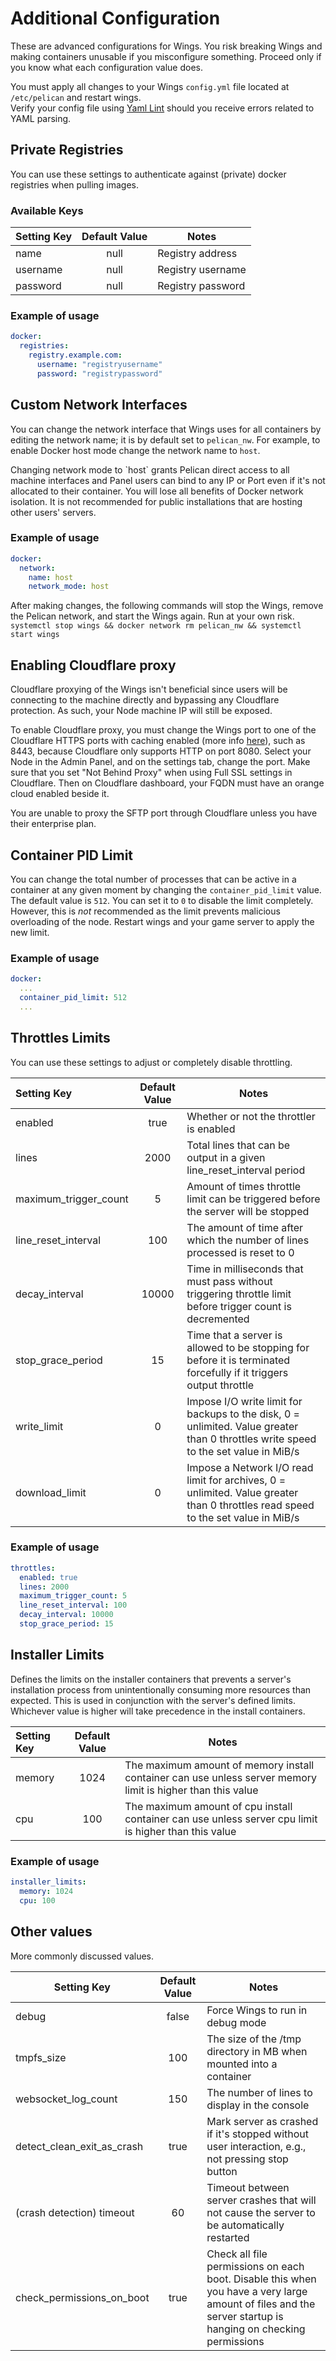 
# Additional Configuration

<Admonition type="danger">
These are advanced configurations for Wings. You risk breaking Wings and making containers unusable if
you misconfigure something. Proceed only if you know what each configuration value does.
</Admonition>

You must apply all changes to your Wings `config.yml` file located at `/etc/pelican` and restart wings.  
Verify your config file using [Yaml Lint](http://www.yamllint.com/) should you receive errors related to YAML parsing.

## Private Registries

You can use these settings to authenticate against (private) docker registries when pulling images.

### Available Keys

| Setting Key | Default Value | Notes             |
| ----------- | :-----------: | ----------------- |
| name        |     null      | Registry address  |
| username    |     null      | Registry username |
| password    |     null      | Registry password |

### Example of usage

```yml copy
docker:
  registries:
    registry.example.com:
      username: "registryusername"
      password: "registrypassword"
```

## Custom Network Interfaces

You can change the network interface that Wings uses for all containers by editing the network name; it is by default set to `pelican_nw`. For example, to enable Docker host mode change the network name to `host`.

<Admonition type="warning">
Changing network mode to `host` grants Pelican direct access to all machine interfaces and Panel users can bind to any IP or Port even if it's not allocated to their container. You will lose all benefits of Docker network isolation. It is not recommended for public installations that are hosting other users' servers.
</Admonition>

### Example of usage

```yml copy
docker:
  network:
    name: host
    network_mode: host
```

After making changes, the following commands will stop the Wings, remove the Pelican network, and start the Wings again. Run at your own risk.
`systemctl stop wings && docker network rm pelican_nw && systemctl start wings`

## Enabling Cloudflare proxy

Cloudflare proxying of the Wings isn't beneficial since users will be connecting to the machine directly and bypassing any Cloudflare protection. As such, your Node machine IP will still be exposed.

To enable Cloudflare proxy, you must change the Wings port to one of the Cloudflare HTTPS ports with caching enabled (more info [here](https://developers.cloudflare.com/fundamentals/get-started/reference/network-ports/)), such as 8443, because Cloudflare only supports HTTP on port 8080. Select your Node in the Admin Panel, and on the settings tab, change the port. Make sure that you set "Not Behind Proxy" when using Full SSL settings in Cloudflare. Then on Cloudflare dashboard, your FQDN must have an orange cloud enabled beside it.

You are unable to proxy the SFTP port through Cloudflare unless you have their enterprise plan.

## Container PID Limit

You can change the total number of processes that can be active in a container at any given moment by changing the `container_pid_limit` value. The default value is `512`.
You can set it to `0` to disable the limit completely. However, this is _not_ recommended as the limit prevents malicious overloading of the node.
Restart wings and your game server to apply the new limit.

### Example of usage

```yml copy
docker:
  ...
  container_pid_limit: 512
  ...
```

## Throttles Limits

You can use these settings to adjust or completely disable throttling.

| Setting Key           | Default Value | Notes                                                                                                                               |
| :-------------------- | :-----------: | ----------------------------------------------------------------------------------------------------------------------------------- |
| enabled               |     true      | Whether or not the throttler is enabled                                                                                             |
| lines                 |     2000      | Total lines that can be output in a given line_reset_interval period                                                                |
| maximum_trigger_count |       5       | Amount of times throttle limit can be triggered before the server will be stopped                                                   |
| line_reset_interval   |      100      | The amount of time after which the number of lines processed is reset to 0                                                          |
| decay_interval        |     10000     | Time in milliseconds that must pass without triggering throttle limit before trigger count is decremented                           |
| stop_grace_period     |      15       | Time that a server is allowed to be stopping for before it is terminated forcefully if it triggers output throttle                  |
| write_limit           |       0       | Impose I/O write limit for backups to the disk, 0 = unlimited. Value greater than 0 throttles write speed to the set value in MiB/s |
| download_limit        |       0       | Impose a Network I/O read limit for archives, 0 = unlimited. Value greater than 0 throttles read speed to the set value in MiB/s    |

### Example of usage

```yml copy
throttles:
  enabled: true
  lines: 2000
  maximum_trigger_count: 5
  line_reset_interval: 100
  decay_interval: 10000
  stop_grace_period: 15
```

## Installer Limits

Defines the limits on the installer containers that prevents a server's installation process from unintentionally consuming more resources than expected. This is used in conjunction with the server's defined limits. Whichever value is higher will take precedence in the install containers.

| Setting Key | Default Value | Notes                                                                                                       |
| :---------- | :-----------: | ----------------------------------------------------------------------------------------------------------- |
| memory      |     1024      | The maximum amount of memory install container can use unless server memory limit is higher than this value |
| cpu         |      100      | The maximum amount of cpu install container can use unless server cpu limit is higher than this value       |

### Example of usage

```yml copy
installer_limits:
  memory: 1024
  cpu: 100
```

## Other values

More commonly discussed values.

| Setting Key                | Default Value | Notes                                                                                                                                                      |
| -------------------------- | :-----------: | ---------------------------------------------------------------------------------------------------------------------------------------------------------- |
| debug                      |     false     | Force Wings to run in debug mode                                                                                                                           |
| tmpfs_size                 |      100      | The size of the /tmp directory in MB when mounted into a container                                                                                         |
| websocket_log_count        |      150      | The number of lines to display in the console                                                                                                              |
| detect_clean_exit_as_crash |     true      | Mark server as crashed if it's stopped without user interaction, e.g., not pressing stop button                                                            |
| (crash detection) timeout  |      60       | Timeout between server crashes that will not cause the server to be automatically restarted                                                                |
| check_permissions_on_boot  |     true      | Check all file permissions on each boot. Disable this when you have a very large amount of files and the server startup is hanging on checking permissions |

